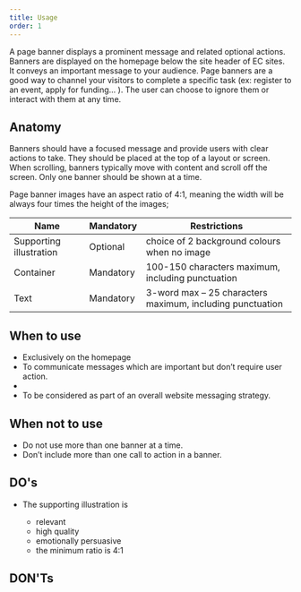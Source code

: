 ```yaml
---
title: Usage
order: 1
---
```



<Paragraph size="lead">
  A page banner displays a prominent message and related optional actions.
  Banners are displayed on the homepage below the site header of EC sites. It
  conveys an important message to your audience. Page banners are a good way to
  channel your visitors to complete a specific task (ex: register to an event,
  apply for funding... ). The user can choose to ignore them or interact with
  them at any time.
</Paragraph>

## Anatomy

Banners should have a focused message and provide users with clear actions to take. They should be placed at the top of a layout or screen. When scrolling, banners typically move with content and scroll off the screen. Only one banner should be shown at a time.

Page banner images have an aspect ratio of 4:1, meaning the width will be always four times the height of the images;

| Name                    | Mandatory | Restrictions                                              |
| ----------------------- | --------- | --------------------------------------------------------- |
| Supporting illustration | Optional  | choice of 2 background colours when no image              |
| Container               | Mandatory | 100-150 characters maximum, including punctuation         |
| Text                    | Mandatory | 3-word max – 25 characters maximum, including punctuation |

## When to use

- Exclusively on the homepage
- To communicate messages which are important but don’t require user action.
- 
- To be considered as part of an overall website messaging strategy.

## When not to use

- Do not use more than one banner at a time.
- Don’t include more than one call to action in a banner.

## DO's

- The supporting illustration is

  - relevant
  - high quality
  - emotionally persuasive
  - the minimum ratio is 4:1

## DON'Ts
